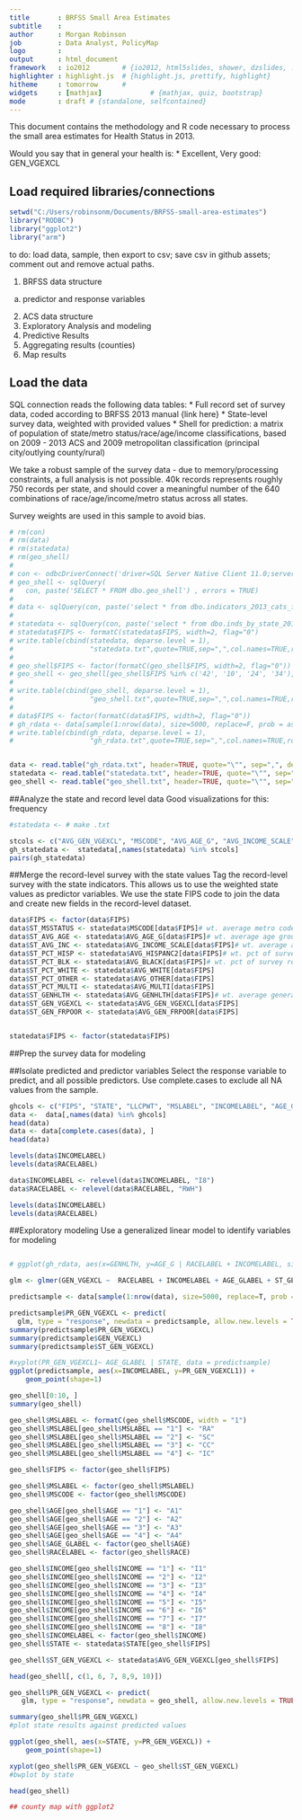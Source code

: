 ```yaml
---
title       : BRFSS Small Area Estimates
subtitle    : 
author      : Morgan Robinson 
job         : Data Analyst, PolicyMap
logo        : 
output      : html_document 
framework   : io2012        # {io2012, html5slides, shower, dzslides, ...}
highlighter : highlight.js  # {highlight.js, prettify, highlight}
hitheme     : tomorrow      # 
widgets     : [mathjax]            # {mathjax, quiz, bootstrap}
mode        : draft # {standalone, selfcontained}
---
```

  

This document contains the methodology and R code necessary to process the small area estimates for Health Status in 2013. 

Would you say that in general your health is: 
  * Excellent, Very good: GEN_VGEXCL

## Load required libraries/connections
```r
setwd("C:/Users/robinsonm/Documents/BRFSS-small-area-estimates")
library("RODBC")
library("ggplot2")
library("arm")

```

to do: load data, sample, then export to csv; 
save csv in github assets; 
comment out and remove actual paths.



1. BRFSS data structure
  a. predictor and response variables
2. ACS data structure
3. Exploratory Analysis and modeling
4. Predictive Results
5. Aggregating results (counties)
6. Map results


## Load the data
SQL connection reads the following data tables:
* Full record set of survey data, coded according to BRFSS 2013 manual {link here}
* State-level survey data, weighted with provided values
* Shell for prediction: a matrix of population of state/metro status/race/age/income classifications, based on 2009 - 2013 ACS and 2009 metropolitan classification (principal city/outlying county/rural)


We take a robust sample of the survey data - due to memory/processing constraints, a full analysis is not possible. 40k records represents roughly 750 records per state, and should cover a meaningful number of the 640 combinations of race/age/income/metro status across all states. 

Survey weights are used in this sample to avoid bias.

```r
# rm(con)
# rm(data)
# rm(statedata)
# rm(geo_shell)
# 
# con <- odbcDriverConnect('driver=SQL Server Native Client 11.0;server=gis;database=CDC_BRFSS_PolicyMap;trusted_connection=Yes')
# geo_shell <- sqlQuery(
#   con, paste('SELECT * FROM dbo.geo_shell') , errors = TRUE) 
# 
# data <- sqlQuery(con, paste('select * from dbo.indicators_2013_cats_for_mrp'), errors = TRUE, max = 0)
# 
# statedata <- sqlQuery(con, paste('select * from dbo.inds_by_state_2013'), errors = TRUE)
# statedata$FIPS <- formatC(statedata$FIPS, width=2, flag="0")
# write.table(cbind(statedata, deparse.level = 1),
#                   "statedata.txt",quote=TRUE,sep=",",col.names=TRUE,row.names=FALSE, na = "", append=FALSE)
# 
# geo_shell$FIPS <- factor(formatC(geo_shell$FIPS, width=2, flag="0"))
# geo_shell <- geo_shell[geo_shell$FIPS %in% c('42', '10', '24', '34'), ]
# 
# write.table(cbind(geo_shell, deparse.level = 1),
#                   "geo_shell.txt",quote=TRUE,sep=",",col.names=TRUE,row.names=FALSE, na = "", append=FALSE) #output table
# 
# data$FIPS <- factor(formatC(data$FIPS, width=2, flag="0"))
# gh_rdata <- data[sample(1:nrow(data), size=5000, replace=F, prob = as.integer(data$LLCPWT)), ]
# write.table(cbind(gh_rdata, deparse.level = 1),
#                   "gh_rdata.txt",quote=TRUE,sep=",",col.names=TRUE,row.names=FALSE, na = "", append=FALSE) #output table


data <- read.table("gh_rdata.txt", header=TRUE, quote="\"", sep=",", dec = ".", stringsAsFactors=T) #saved input table
statedata <- read.table("statedata.txt", header=TRUE, quote="\"", sep=",", dec = ".", stringsAsFactors=T)
geo_shell <- read.table("geo_shell.txt", header=TRUE, quote="\"", sep=",", dec = ".", stringsAsFactors=T)


```

##Analyze the state and record level data
Good visualizations for this:
frequency


```r
#statedata <- # make .txt

stcols <- c("AVG_GEN_VGEXCL", "MSCODE", "AVG_AGE_G", "AVG_INCOME_SCALE", "STATE")
gh_statedata <-  statedata[,names(statedata) %in% stcols]
pairs(gh_statedata)

```

##Merge the record-level survey with the state values
Tag the record-level survey with the state indicators. 
This allows us to use the weighted state values as predictor variables. 
We use the state FIPS code to join the data and create new fields in the record-level dataset.
``` r

data$FIPS <- factor(data$FIPS)
data$ST_MSSTATUS <- statedata$MSCODE[data$FIPS]# wt. average metro code among tracts in state
data$ST_AVG_AGE <- statedata$AVG_AGE_G[data$FIPS]# wt. average age group among tracts in state
data$ST_AVG_INC <- statedata$AVG_INCOME_SCALE[data$FIPS]# wt. average age group among tracts in state
data$ST_PCT_HISP <- statedata$AVG_HISPANC2[data$FIPS]# wt. pct of survey respondents in state who are hispanic
data$ST_PCT_BLK <- statedata$AVG_BLACK[data$FIPS]# wt. pct of survey respondents in state who are black
data$ST_PCT_WHITE <- statedata$AVG_WHITE[data$FIPS]  
data$ST_PCT_OTHER <- statedata$AVG_OTHER[data$FIPS]
data$ST_PCT_MULTI <- statedata$AVG_MULTI[data$FIPS] 
data$ST_GENHLTH <- statedata$AVG_GENHLTH[data$FIPS]# wt. average general health scale
data$ST_GEN_VGEXCL <- statedata$AVG_GEN_VGEXCL[data$FIPS]
data$ST_GEN_FRPOOR <- statedata$AVG_GEN_FRPOOR[data$FIPS]


statedata$FIPS <- factor(statedata$FIPS)
```

##Prep the survey data for modeling


##Isolate predicted and predictor variables
Select the response variable to predict, and all possible predictors. Use complete.cases to exclude all NA values from the sample.
``` r
ghcols <- c("FIPS", "STATE", "LLCPWT", "MSLABEL", "INCOMELABEL", "AGE_GLABEL", "RACELABEL", "GEN_VGEXCL", "ST_GEN_VGEXCL")
data <-  data[,names(data) %in% ghcols]
head(data)
data <- data[complete.cases(data), ]
head(data)

levels(data$INCOMELABEL)
levels(data$RACELABEL)

data$INCOMELABEL <- relevel(data$INCOMELABEL, "I8")
data$RACELABEL <- relevel(data$RACELABEL, "RWH")

levels(data$INCOMELABEL)
levels(data$RACELABEL)
```

##Exploratory modeling
Use a generalized linear model to identify variables for modeling

```r
```


``` r

# ggplot(gh_rdata, aes(x=GENHLTH, y=AGE_G | RACELABEL + INCOMELABEL, size=population)

glm <- glmer(GEN_VGEXCL ~  RACELABEL + INCOMELABEL + AGE_GLABEL + ST_GEN_VGEXCL + (1| MSLABEL:RACELABEL), family = "binomial", data = data)

predictsample <- data[sample(1:nrow(data), size=5000, replace=T, prob = as.integer(data$LLCPWT)), ]

predictsample$PR_GEN_VGEXCL <- predict(
  glm, type = "response", newdata = predictsample, allow.new.levels = TRUE)
summary(predictsample$PR_GEN_VGEXCL)
summary(predictsample$GEN_VGEXCL)
summary(predictsample$ST_GEN_VGEXCL)

#xyplot(PR_GEN_VGEXCL1~ AGE_GLABEL | STATE, data = predictsample)
ggplot(predictsample, aes(x=INCOMELABEL, y=PR_GEN_VGEXCL1)) +
    geom_point(shape=1)

```

```r
geo_shell[0:10, ]
summary(geo_shell)
```


``` r
geo_shell$MSLABEL <- formatC(geo_shell$MSCODE, width = "1")
geo_shell$MSLABEL[geo_shell$MSLABEL == "1"] <- "RA"
geo_shell$MSLABEL[geo_shell$MSLABEL == "2"] <- "SC"
geo_shell$MSLABEL[geo_shell$MSLABEL == "3"] <- "CC"
geo_shell$MSLABEL[geo_shell$MSLABEL == "4"] <- "IC"

geo_shell$FIPS <- factor(geo_shell$FIPS)

geo_shell$MSLABEL <- factor(geo_shell$MSLABEL)
geo_shell$MSCODE <- factor(geo_shell$MSCODE)

geo_shell$AGE[geo_shell$AGE == "1"] <- "A1"
geo_shell$AGE[geo_shell$AGE == "2"] <- "A2"
geo_shell$AGE[geo_shell$AGE == "3"] <- "A3"
geo_shell$AGE[geo_shell$AGE == "4"] <- "A4"
geo_shell$AGE_GLABEL <- factor(geo_shell$AGE)
geo_shell$RACELABEL <- factor(geo_shell$RACE)

geo_shell$INCOME[geo_shell$INCOME == "1"] <- "I1"
geo_shell$INCOME[geo_shell$INCOME == "2"] <- "I2"
geo_shell$INCOME[geo_shell$INCOME == "3"] <- "I3"
geo_shell$INCOME[geo_shell$INCOME == "4"] <- "I4"
geo_shell$INCOME[geo_shell$INCOME == "5"] <- "I5"
geo_shell$INCOME[geo_shell$INCOME == "6"] <- "I6"
geo_shell$INCOME[geo_shell$INCOME == "7"] <- "I7"
geo_shell$INCOME[geo_shell$INCOME == "8"] <- "I8"
geo_shell$INCOMELABEL <- factor(geo_shell$INCOME)
geo_shell$STATE <- statedata$STATE[geo_shell$FIPS]


```

```r
geo_shell$ST_GEN_VGEXCL <- statedata$AVG_GEN_VGEXCL[geo_shell$FIPS]

head(geo_shell[, c(1, 6, 7, 8,9, 10)])

geo_shell$PR_GEN_VGEXCL <- predict(
   glm, type = "response", newdata = geo_shell, allow.new.levels = TRUE)

summary(geo_shell$PR_GEN_VGEXCL)
#plot state results against predicted values

ggplot(geo_shell, aes(x=STATE, y=PR_GEN_VGEXCL)) +
    geom_point(shape=1)

xyplot(geo_shell$PR_GEN_VGEXCL ~ geo_shell$ST_GEN_VGEXCL)
#bwplot by state

head(geo_shell)


```


``` r

## county map with ggplot2

```
